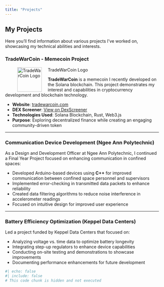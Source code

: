 ```yaml
---
title: "Projects"
---
```


## My Projects

Here you'll find information about various projects I've worked on, showcasing my technical abilities and interests.

### TradeWarCoin - Memecoin Project

![TradeWarCoin Logo](https://avatars.githubusercontent.com/u/placeholder?s=80){width=80 style="float: left; margin-right: 20px;"}

**TradeWarCoin** is a memecoin I recently developed on the Solana blockchain. This project demonstrates my interest and capabilities in cryptocurrency development and blockchain technology.

- **Website**: [tradewarcoin.com](https://tradewarcoin.com)
- **DEX Screener**: [View on DexScreener](https://dexscreener.com/solana/TWCDsC5FGoXLxFjiKokBxcKVf8HSLSKH7GGrbnrWAK2)
- **Technologies Used**: Solana Blockchain, Rust, Web3.js
- **Purpose**: Exploring decentralized finance while creating an engaging community-driven token

---

### Communication Device Development (Ngee Ann Polytechnic)

As a Design and Development Officer at Ngee Ann Polytechnic, I continued a Final Year Project focused on enhancing communication in confined spaces:

- Developed Arduino-based devices using **C++** for improved communication between confined space personnel and supervisors
- Implemented error-checking in transmitted data packets to enhance reliability
- Created data filtering algorithms to reduce noise interference in accelerometer readings
- Focused on intuitive design for improved user experience

---

### Battery Efficiency Optimization (Keppel Data Centers)

Led a project funded by Keppel Data Centers that focused on:

- Analyzing voltage vs. time data to optimize battery longevity
- Integrating step-up regulators to enhance device capabilities
- Conducting on-site testing and demonstrations to showcase improvements
- Documenting performance enhancements for future development

```r
#| echo: false
#| include: false
# This code chunk is hidden and not executed
```